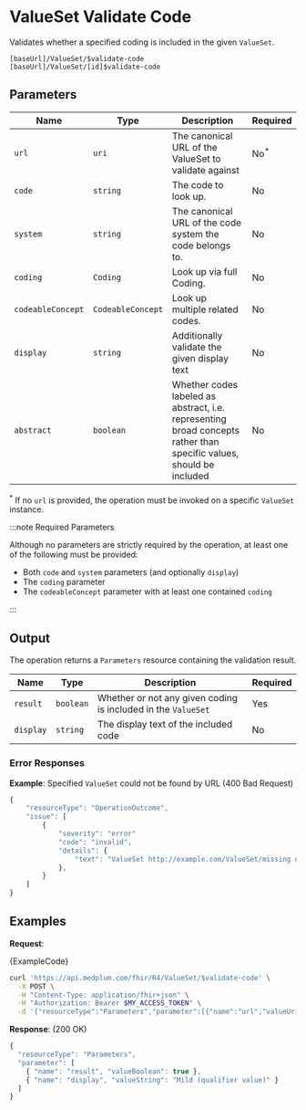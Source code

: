 

# ValueSet Validate Code

Validates whether a specified coding is included in the given `ValueSet`.

```
[baseUrl]/ValueSet/$validate-code
[baseUrl]/ValueSet/[id]$validate-code
```

## Parameters

| Name              | Type              | Description                                                                                                         | Required        |
| ----------------- | ----------------- | ------------------------------------------------------------------------------------------------------------------- | --------------- |
| `url`             | `uri`             | The canonical URL of the ValueSet to validate against                                                               | No<sup>\*</sup> |
| `code`            | `string`          | The code to look up.                                                                                                | No              |
| `system`          | `string`          | The canonical URL of the code system the code belongs to.                                                           | No              |
| `coding`          | `Coding`          | Look up via full Coding.                                                                                            | No              |
| `codeableConcept` | `CodeableConcept` | Look up multiple related codes.                                                                                     | No              |
| `display`         | `string`          | Additionally validate the given display text                                                                        | No              |
| `abstract`        | `boolean`         | Whether codes labeled as abstract, i.e. representing broad concepts rather than specific values, should be included | No              |

<sup>*</sup> If no `url` is provided, the operation must be invoked on a specific `ValueSet` instance.

:::note Required Parameters

Although no parameters are strictly required by the operation, at least one of the following must be provided:

- Both `code` and `system` parameters (and optionally `display`)
- The `coding` parameter
- The `codeableConcept` parameter with at least one contained `coding`

:::

## Output

The operation returns a `Parameters` resource containing the validation result.

| Name      | Type      | Description                                                   | Required |
| --------- | --------- | ------------------------------------------------------------- | -------- |
| `result`  | `boolean` | Whether or not any given coding is included in the `ValueSet` | Yes      |
| `display` | `string`  | The display text of the included code                         | No       |

### Error Responses

**Example**: Specified `ValueSet` could not be found by URL (400 Bad Request)

```js
{
    "resourceType": "OperationOutcome",
    "issue": [
        {
            "severity": "error"
            "code": "invalid",
            "details": {
                "text": "ValueSet http://example.com/ValueSet/missing not found"
            },
        }
    ]
}
```

## Examples

**Request**:

<Tabs>
  <TabItem value="ts" label="TypeScript">
    <MedplumCodeBlock language="ts" selectBlocks="request">
      {ExampleCode}
    </MedplumCodeBlock>
  </TabItem>
  <TabItem value="curl" label="cURL">

```bash
curl 'https://api.medplum.com/fhir/R4/ValueSet/$validate-code' \
  -X POST \
  -H "Content-Type: application/fhir+json" \
  -H "Authorization: Bearer $MY_ACCESS_TOKEN" \
  -d '{"resourceType":"Parameters","parameter":[{"name":"url","valueUri":"http://hl7.org/fhir/ValueSet/condition-severity"},{"name":"coding","valueCoding":{"system":"http://snomed.info/sct","code":"255604002"}}]}'
```

  </TabItem>
</Tabs>

**Response**: (200 OK)

```js
{
  "resourceType": "Parameters",
  "parameter": [
    { "name": "result", "valueBoolean": true },
    { "name": "display", "valueString": "Mild (qualifier value)" }
  ]
}
```
